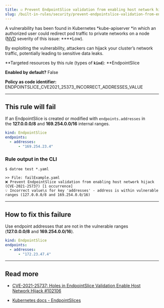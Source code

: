 ```yaml
---
title: ☑️ Prevent EndpointSlice validation from enabling host network hijack (CVE-2021-25737)
slug: /built-in-rules/security/prevent-endpointslice-validation-from-enabling-host-network-hijack-cve-2021-25737
---
```


A vulnerability has been found in Kubernetes *kube-apiserver *in which an authorized user could redirect pod traffic to private networks on a node ([NVD](https://nvd.nist.gov/vuln/detail/CVE-2021-25737) severity of this issue: \*\*\*\*Low).

By exploiting the vulnerability, attackers can hijack your cluster’s network traffic, potentially leading to sensitive data leaks.

**Targeted resources by this rule (types of **`kind`**): **EndpointSlice

**Enabled by default?** False

**Policy as code identifier:** ENDPOINTSLICE_CVE2021_25373_INCORRECT_ADDRESSES_VALUE

---

## This rule will fail

If an EndpointSlice is created or modified with `endpoints.addresses` in the **127.0.0.0/8** and **169.254.0.0/16** internal ranges.

```yaml
kind: EndpointSlice
endpoints:
  - addresses:
      - "169.254.23.4"
```

### Rule output in the CLI

```none
$ datree test *.yaml

>> File: failExample.yaml
❌ Prevent EndpointSlice validation from enabling host network hijack (CVE-2021-25737) [1 occurrence]
💡 Incorrect value\s for key 'addresses' - address is within vulnerable ranges (127.0.0.0/8 and 169.254.0.0/16)
```

---

## How to fix this failure

Use endpoint addresses that are not in the vulnerable ranges (**127.0.0.0/8** and **169.254.0.0/16**).

```yaml
kind: EndpointSlice
endpoints:
  - addresses:
      - "172.23.47.4"
```

---

## Read more[](https://www.datree.io/resources/kubernetes-configuration-mistakes#anchor3)

- [CVE-2021-25737: Holes in EndpointSlice Validation Enable Host Network Hijack #102106](https://github.com/kubernetes/kubernetes/issues/102106)

- [Kubernetes docs - EndpointSlices](https://kubernetes.io/docs/concepts/services-networking/endpoint-slices/)
